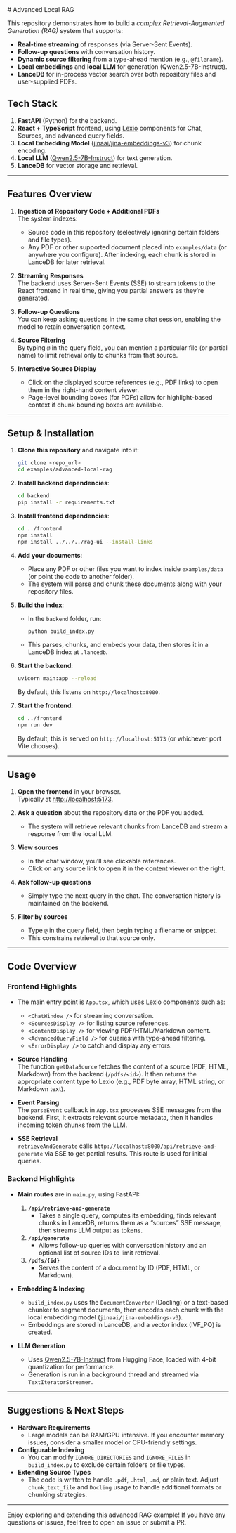 
<Meta title="Gallery/Advanced: Local RAG" />
# Advanced Local RAG

This repository demonstrates how to build a _complex Retrieval-Augmented Generation (RAG)_ system that supports:

- **Real-time streaming** of responses (via Server-Sent Events).
- **Follow-up questions** with conversation history.
- **Dynamic source filtering** from a type-ahead mention (e.g., `@filename`).
- **Local embeddings** and **local LLM** for generation (Qwen2.5-7B-Instruct).
- **LanceDB** for in-process vector search over both repository files and user-supplied PDFs.

## Tech Stack

1. **FastAPI** (Python) for the backend.
2. **React + TypeScript** frontend, using [Lexio](https://github.com/pashpashpash/lexio) components for Chat, Sources, and advanced query fields.
3. **Local Embedding Model** ([jinaai/jina-embeddings-v3](https://huggingface.co/jinaai/jina-embeddings-v3)) for chunk encoding.
4. **Local LLM** ([Qwen2.5-7B-Instruct](https://huggingface.co/Qwen/Qwen2.5-7B-Instruct)) for text generation.
5. **LanceDB** for vector storage and retrieval.

---

## Features Overview

1. **Ingestion of Repository Code + Additional PDFs**  
   The system indexes:
   - Source code in this repository (selectively ignoring certain folders and file types).
   - Any PDF or other supported document placed into `examples/data` (or anywhere you configure).
   After indexing, each chunk is stored in LanceDB for later retrieval.

2. **Streaming Responses**  
   The backend uses Server-Sent Events (SSE) to stream tokens to the React frontend in real time, giving you partial answers as they’re generated.

3. **Follow-up Questions**  
   You can keep asking questions in the same chat session, enabling the model to retain conversation context.

4. **Source Filtering**  
   By typing `@` in the query field, you can mention a particular file (or partial name) to limit retrieval only to chunks from that source.

5. **Interactive Source Display**  
   - Click on the displayed source references (e.g., PDF links) to open them in the right-hand content viewer.
   - Page-level bounding boxes (for PDFs) allow for highlight-based context if chunk bounding boxes are available.

---

## Setup & Installation

1. **Clone this repository** and navigate into it:
   ```bash
   git clone <repo_url>
   cd examples/advanced-local-rag
   ```

2. **Install backend dependencies**:
   ```bash
   cd backend
   pip install -r requirements.txt
   ```

3. **Install frontend dependencies**:
   ```bash
   cd ../frontend
   npm install
   npm install ../../../rag-ui --install-links
   ```

4. **Add your documents**:
   - Place any PDF or other files you want to index inside `examples/data` (or point the code to another folder).
   - The system will parse and chunk these documents along with your repository files.

5. **Build the index**:
   - In the `backend` folder, run:
     ```bash
     python build_index.py
     ```
   - This parses, chunks, and embeds your data, then stores it in a LanceDB index at `.lancedb`.

6. **Start the backend**:
   ```bash
   uvicorn main:app --reload
   ```
   By default, this listens on `http://localhost:8000`.

7. **Start the frontend**:
   ```bash
   cd ../frontend
   npm run dev
   ```
   By default, this is served on `http://localhost:5173` (or whichever port Vite chooses).

---

## Usage

1. **Open the frontend** in your browser.  
   Typically at [http://localhost:5173](http://localhost:5173).

2. **Ask a question** about the repository data or the PDF you added.  
   - The system will retrieve relevant chunks from LanceDB and stream a response from the local LLM.

3. **View sources**  
   - In the chat window, you’ll see clickable references.  
   - Click on any source link to open it in the content viewer on the right.

4. **Ask follow-up questions**  
   - Simply type the next query in the chat. The conversation history is maintained on the backend.

5. **Filter by sources**  
   - Type `@` in the query field, then begin typing a filename or snippet.  
   - This constrains retrieval to that source only.

---

## Code Overview

### Frontend Highlights

- The main entry point is `App.tsx`, which uses Lexio components such as:
  - `<ChatWindow />` for streaming conversation.
  - `<SourcesDisplay />` for listing source references.
  - `<ContentDisplay />` for viewing PDF/HTML/Markdown content.
  - `<AdvancedQueryField />` for queries with type-ahead filtering.
  - `<ErrorDisplay />` to catch and display any errors.

- **Source Handling**  
  The function `getDataSource` fetches the content of a source (PDF, HTML, Markdown) from the backend (`/pdfs/<id>`). It then returns the appropriate content type to Lexio (e.g., PDF byte array, HTML string, or Markdown text).

- **Event Parsing**  
  The `parseEvent` callback in `App.tsx` processes SSE messages from the backend. First, it extracts relevant source metadata, then it handles incoming token chunks from the LLM.

- **SSE Retrieval**  
  `retrieveAndGenerate` calls `http://localhost:8000/api/retrieve-and-generate` via SSE to get partial results. This route is used for initial queries.

### Backend Highlights

- **Main routes** are in `main.py`, using FastAPI:
  1. **`/api/retrieve-and-generate`**  
     - Takes a single query, computes its embedding, finds relevant chunks in LanceDB, returns them as a “sources” SSE message, then streams LLM output as tokens.
  2. **`/api/generate`**  
     - Allows follow-up queries with conversation history and an optional list of source IDs to limit retrieval.
  3. **`/pdfs/{id}`**  
     - Serves the content of a document by ID (PDF, HTML, or Markdown).

- **Embedding & Indexing**  
  - `build_index.py` uses the `DocumentConverter` (Docling) or a text-based chunker to segment documents, then encodes each chunk with the local embedding model (`jinaai/jina-embeddings-v3`).
  - Embeddings are stored in LanceDB, and a vector index (IVF_PQ) is created.

- **LLM Generation**  
  - Uses [Qwen2.5-7B-Instruct](https://huggingface.co/Qwen/Qwen2.5-7B-Instruct) from Hugging Face, loaded with 4-bit quantization for performance.
  - Generation is run in a background thread and streamed via `TextIteratorStreamer`.

---

## Suggestions & Next Steps

- **Hardware Requirements**  
  - Large models can be RAM/GPU intensive. If you encounter memory issues, consider a smaller model or CPU-friendly settings.
- **Configurable Indexing**  
  - You can modify `IGNORE_DIRECTORIES` and `IGNORE_FILES` in `build_index.py` to exclude certain folders or file types.
- **Extending Source Types**  
  - The code is written to handle `.pdf`, `.html`, `.md`, or plain text. Adjust `chunk_text_file` and `Docling` usage to handle additional formats or chunking strategies.

---

Enjoy exploring and extending this advanced RAG example! If you have any questions or issues, feel free to open an issue or submit a PR.
